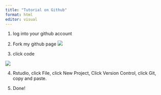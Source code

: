 ```yaml
---
title: "Tutorial on Github"
format: html
editor: visual
---
```


1. log into your github account

2.  Fork my github page ![](https://cdn.mathpix.com/snip/images/AyR5Ag0kwNGH6TfOHf6q-zxi9JbgdXtRi9r7gr_dFLk.original.fullsize.png)



3. click code

![](https://cdn.mathpix.com/snip/images/XHa6c_GykJf92GcViZmQFwQPiDxyGQyTaAzifkDWcbQ.original.fullsize.png)

4. Rstudio, click File, click New Project, Click Version Control, click Git, copy and paste. 

5. Done!